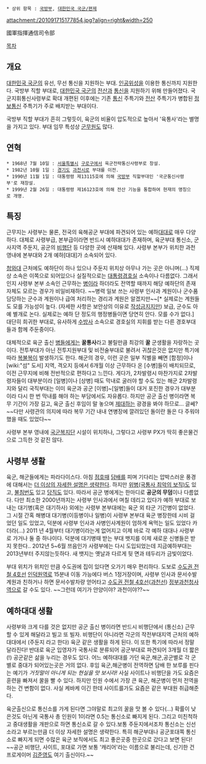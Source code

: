  * 상위 항목 : [[국방부]], [[대한민국 국군/편제]] 

attachment:/201091715177854.jpg?align=right&width=250

國軍指揮通信司令部

[[목차]]

== 개요 ==
[[대한민국 국군]]의 유선, 무선 통신을 지원하는 부대. [[인공위성]]을 이용한 통신까지 지원한다. 국방부 직할 부대로, [[대한민국 국군]]의 [[전산]]과 [[통신]]을 지원하기 위해 만들어졌다. 국군지휘통신사령부로 확대 개편된 이후에는 기존 [[통신]] 주특기와 [[전산]] 주특기가 병합된 [[정보통신]] 주특기가 주로 배치받는 부대이다.

국방부 직할 부대가 흔히 그렇듯이, 육군의 비율이 압도적으로 높아서 '육통사'라는 별명을 가지고 있다. 부대 임무 특성상 [[군무원]]도 많다.

== 연혁 ==
 * 1968년 7월 10일 : [[서울특별시]] [[구로구]]에서 육군전략통신사령부로 창설.
 * 1982년 10월 1일 : [[경기도]] [[과천시]]로 부대를 이전.
 * 1990년 11월 1일 : 대통령령 제13115호에 의해 [[국방부]] 직할부대인 '국군통신사령부'로 재창설.
 * 1999년 2월 26일 : 대통령령 제16123호에 의해 전산 기능을 통합하여 현재의 명칭으로 개명.

== 특징 ==
근무지는 사령부는 물론, 전국의 육해공군 부대에 파견되어 있는 예하[[대대]]로 매우 다양하다. 대체로 사령부급, 본부급이라면 반드시 예하대대가 존재하며, 육군부대 통신소, 군사지역 주둔지, 공군의 [[비행단]] 등 다양한 곳에 산재해 있다. 사령부 본부가 위치한 과천 영내에 본부대와 2개 예하[대대]가 소속되어 있다.

[[청와대]] 근처에도 예하단이 하나 있으나 주둔지 위치상 아무나 가는 곳은 아니며(...) 직제상 소속은 이쪽으로 되어있으나 실질적으로는 [[대통령경호실]] 소속이나 다름없다. 그래서인지 사령부 본부 소속인 근무하는 [[병]]이라 하더라도 전역할 때까지 해당 예하단의 존재 자체도 모르는 경우가 비일비재하다. ~~병력 일보 쓰는 사령부 인사과 계원이나 군수품 담당하는 군수과 계원이나 급여 처리하는 경리과 계원은 알겠지만~~[* 실제로는 계원들도 모를 가능성이 높다. (자세한 사항은 보안상의 이유로 [[작성금지]]지만) 보급, 군수도 아예 별개로 논다. 실제로는 예하 단 정도의 행정병들이면 당연히 안다. 모를 수가 없다.] 대단히 희귀한 부대로, 유사하게 [[수방사]] 소속으로 경호실의 지휘를 받는 다른 경호부대들과 함께 주둔중이다.

대체적으로 육군 출신 [[병]]들에게는 '''꿀통사'''라고 불릴만큼 최강의 '''꿀''' 군생활을 자랑하는 곳이다. 전투부대가 아닌 전투지원부대 및 비전술부대로 불려서 귀찮은것은 없지만 특기에 따라 [[복불복]]이 발생하기도 한다. 해군의 경우, 이런 곳은 일부 직별을 빼면 [함정]이나 [wiki:"섬" 도서] 지역, 격오지 등에서 6개월 이상 근무하다 온 [수병]들이 배치되므로, 이전 근무지에 비해 전반적으로 편하다고 느낀다. 게다가, 2차발령시 마찬가지로 2차발령자들이 대부분이라 [일병]이나 [상병] 때도 막내로 굴러야 할 수도 있는 해군 2차발령지와 달리 국직부대는 이미 육군과 공군 [이병]~[일병]들이 대거 포진한 경우가 대부분이라 다시 한 번 막내를 해야 하는 부담에서도 자유롭다. 하지만 공군 출신 병이라면 복무 기간이 가장 길고, 육군 출신 후임이 말 놓으며 [[제대]]하는 광경을 봐야 하므로... 글쎄? ~~다만 사령관의 의지에 따라 복무 기간 내내 연병장에 깔려있던 돌이란 돌은 다 주워야했을 때도 있었다~~

사령부 본부 영내에 [[국군복지단]] 시설이 위치하나, 그렇다고 사령부 PX가 딱히 좋은물건으로 그득한 것 같진 않다.

== 사령부 생활 ==
육군, 해군들에게는 파라다이스다. 아침 [[점호]]때 [[담배]]를 피며 기다리는 압박스러운 풍경에 대해서는 [[더 이상의 자세한 설명은 생략한다]]. 하지만 [[위병(국통사 최악의 보직)]]도 있고, [[불침번]]도 있고 [[당직]]도 있다. 따라서 공군 병에게는 한마디로 '''공군의 무덤'''이나 다름없다. 다만 최소한 2000년까지는 사령부 인사과에서 며칠 데리고 있다가 예하 부대로 보내는 대기병(혹은 대기하사) 외에는 사령부 본부대에는 육군 외 타군 기간병이 없었다. 그 시절 간혹 해병대 대기병(이등병이나 일병)이 사령부 본부대 육군 병장한테 시비 걸었던 일도 있었고, 덕분에 사령부 인사과 사병인사계원이 엄하게 욕먹는 일도 있었다 카더라(...) 2011 년 4월부터 대기병이라는게 없어지고 이제 바로 각 예하 대대나 사령부 로 가거나 둘 중 하나이다. 덕분에 대기병때 받는 부대 뱃지를 이제 새로운 신병들은 받지 못한다.. 2012년 5~6월 쯔음인가 사령부에는 다시 도입되었는데 지금예하부대는 2013년부터 주지않는듯하다. 새 뱃지는 옛날과 다르게 뒷 면과 테두리가 금빛이었다. 

부대 위치가 위치인 만큼 수도권에 집이 있다면 오가기 매우 편리하다. 도보로 [[수도권 전철 4호선]] [[인덕원역]]로 15분내 이동 가능에다 버스 1정거장이며, 사령부 인사과 문서수발계원과 친하거나 하면 문서수발차량 얻어타고 [[수도권 전철 4호선]]([[과천선]]) [[정부과천청사역]]으로 갈 수도 있다. ~~그런데 여기가 안양이야? 과천이야??~~
== 예하대대 생활 ==
사령부와 크게 다를 것은 없지만 공군 출신 병이라면 반드시 비행단에서 (통신소) 근무할 수 있게 해달라고 빌고 또 빌자. 비행단이 아니라면 각군의 작전부대지역 근처의 예하대대에서 (주둔지 라고 한다) 육군 같은 생활을 하게 된다. 이 또한 특기에 따라서 정말 달라진다! 반대로 육군 입영자가 국통사로 분류되어 공군부대로 파견되어 3개월 더 짧은(!) 공군같은 삶을 누리는 경우도 있다. 어느 예하대대를 가던 육군,해군,공군별로 각 군별로 중대가 되어있는곳은 거의 없다. 후임 육군,해군병이 전역하면 담배 한 보루를 핀다는 예기가 ''거짓말이 아니게 되는 현실을 맛 보시라!'' 사실 사이트나 비행단을 가도 요즘은 훈련을 빠져서 꿀을 빨 수 있다. 하지만 인원 수에서 가장 큰 육군, 해군병이 먼저 전역을 하는 건 변함이 없다. 사실 케바케 이긴 한데 사이트를가도 요즘은 같은 부대원 취급해준다.

육군출신으로 통신소를 가게 된다면 그야말로 최고의 꿀을 맛 볼 수 있다(...) 확률이 낮은것도 아닌게 국통사 총 인원이 1이라면 0.5는 통신소로 빠지게 된다. 그리고 미친척하고 중대생활을 개판으로 하면 통신소로 갈 수 있다.보통 주둔지에서조차 통신소는 신선소라고 부르는만큼 더 이상 자세한 설명은 생략한다.
특히 해군부대나 공군포대쪽 통신소로 빠지게 되면 수많은 육군 보직에서도 최고 좋은곳중 한곳으로 갔다고 보면 된다!
~~공군 비행단, 사이트, 포대로 가면 보통 '캐리어'라는 이름으로 불리는데, 신기한 건 프로게이머 [[김준영]]도 여기 출신이다.~~
